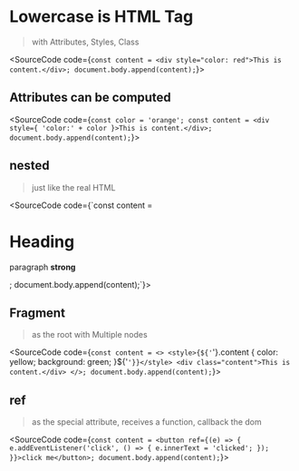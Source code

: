 
# Lowercase is HTML Tag

> with Attributes, Styles, Class

<SourceCode code={`const content = <div style="color: red">This is content.</div>;
document.body.append(content);`}></SourceCode>

## Attributes can be computed

<SourceCode code={`const color = 'orange';
const content = <div style={ 'color:' + color }>This is content.</div>;
document.body.append(content);`}></SourceCode>

## nested

> just like the real HTML

<SourceCode code={`const content = <div>
    <h1>Heading</h1>
    <p>paragraph <strong>strong</strong></p>
</div>;
document.body.append(content);`}></SourceCode>

## Fragment

> as the root with Multiple nodes

<SourceCode code={`const content = <>
    <style>{${'`'}.content { color: yellow; background: green; }${'`'}}</style>
    <div class="content">This is content.</div>
</>;
document.body.append(content);`}></SourceCode>

## ref

> as the special attribute, receives a function, callback the dom

<SourceCode code={`const content = <button ref={(e) => {
    e.addEventListener('click', () => {
        e.innerText = 'clicked';
    });
}}>click me</button>;
document.body.append(content);`}></SourceCode>